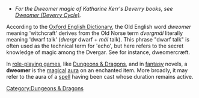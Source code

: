 *''For the Dweomer magic of Katharine Kerr's Deverry books, see [[Dweomer (Deverry Cycle)]].''

According to the [[Oxford English Dictionary]], the Old English word ''dweomer'' meaning 'witchcraft' derives from the Old Norse term ''dvergmál'' literally meaning 'dwarf talk' (''dvergr'' dwarf + ''mál'' talk). This phrase "dwarf talk" is often used as the technical term for 'echo', but here refers to the secret knowledge of magic among the Dvergar. See for instance, dweomercræft.

In [[role-playing game]]s, like [[Dungeons & Dragons]], and in [[fantasy]] novels, a '''dweomer''' is the [[magical]] [[aura]] on an enchanted item. More broadly, it may refer to the aura of a [[Magic (gaming)|spell]] having been cast whose duration remains active.

[[Category:Dungeons & Dragons]]


{{D&D-stub}}
